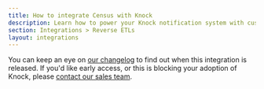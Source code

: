 ```yaml
---
title: How to integrate Census with Knock
description: Learn how to power your Knock notification system with customer data platforms, reverse ETLs, and your data warehouse.
section: Integrations > Reverse ETLs
layout: integrations
---
```



<Callout
  emoji="🚧"
  text="We're currently in the process of creating our Census Reverse ETL integration."
/>

You can keep an eye on [our changelog](https://knock.app/changelog) to find out when this integration is released. If you'd like early access, or this is blocking your adoption of Knock, please [contact our sales team](sales@knock.app).
